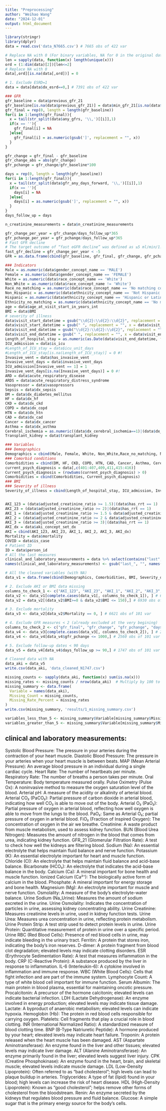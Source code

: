```yaml
---
title: "Preprocessing"
author: "Weihao Wang"
date: "2024-12-01"
output: html_document
---
```


```r
library(stringr)
library(dplyr)
data = read.csv('data_N7665.csv') # 7665 obs of 422 var

# Replace NA with 0 (For binary variables, NA for 0 in the original data)
len = sapply(data, function(x) length(unique(x))) 
ord = (1:dim(data)[2])[len<=2]
# Replace NA with 0
data[,ord][is.na(data[,ord])] = 0

# 1. Exclude ESRD=1
data = data[data$dx_esrd==0,] # 7391 obs of 422 var

### GFR
gfr_baseline = data$previous_gfr_21
gfr_baseline[is.na(data$previous_gfr_21)] = data$min_gfr_21[is.na(data$previous_gfr_21)]
gfr_final = rep(0, length = length(gfr_baseline))
for(i in 1:length(gfr_final)){
  x = tail(str_split(data$any_gfrs, '\\,')[[i]],1)
  if(x == ''){
    gfr_final[i] = NA
  }else{
    gfr_final[i] = as.numeric(gsub(']', replacement = "", x))
  }
}

gfr_change = gfr_final - gfr_baseline
gfr_change_abs = abs(gfr_change)
gfr_pchange = gfr_change/gfr_baseline*100

days = rep(0, length = length(gfr_baseline))
for(i in 1:length(gfr_final)){
  x = tail(str_split(data$gfr_any_days_forward, '\\,')[[i]],1)
  if(x == ''){
    days[i] = NA
  }else{
    days[i] = as.numeric(gsub(']', replacement = "", x))
  }
}
days_follow_up = days

n_creatinine_measurements = data$n_creatinine_measurements

gfr_change_per_year = gfr_change/days_follow_up*365
gfr_pchange_per_year = gfr_pchange/days_follow_up*365
# Fast GFR decline
# The target outcome of “fast eGFR decline” was defined as ≥5 ml/min/1.73 m2 per year
fast_gfr_decline = gfr_change_per_year < -5
GFR = as.data.frame(cbind(gfr_baseline, gfr_final, gfr_change, gfr_pchange, days_follow_up, n_creatinine_measurements, gfr_change_per_year, gfr_pchange_per_year, fast_gfr_decline))

### Indicators
Male = as.numeric(data$gender_concept_name == 'MALE')
Female = as.numeric(data$gender_concept_name == 'FEMALE')
White = as.numeric(data$race_concept_name == 'White')
Non_White = as.numeric(data$race_concept_name != 'White')
Race_no_matching = as.numeric(data$race_concept_name == 'No matching concept')
Non_Hispanic = as.numeric(data$ethnicity_concept_name == 'Not Hispanic or Latino')
Hispanic = as.numeric(data$ethnicity_concept_name == 'Hispanic or Latino')
Ethnicity_no_matching = as.numeric(data$ethnicity_concept_name == 'No matching concept')
age = data$age_at_visit_start_in_years_int
BMI = data$BMI
# severity of illness
data$visit_start_datetime = gsub("\\d{2}:\\d{2}:\\d{2}", replacement = "", x = data$visit_start_datetime)
data$visit_start_datetime = gsub(" ", replacement = "", x = data$visit_start_datetime)
data$visit_end_datetime = gsub("\\d{2}:\\d{2}:\\d{2}", replacement = "", x = data$visit_end_datetime)
data$visit_end_datetime = gsub(" ", replacement = "", x = data$visit_end_datetime)
Length_of_hospital_stay = as.numeric(as.Date(data$visit_end_datetime, format = '%Y-%m-%d')) - as.numeric(as.Date(data$visit_start_datetime, format = '%Y-%m-%d'))
ICU_admission = data$is_icu
#Length_of_ICU_stay = data$icu_unit_days
#Length_of_ICU_stay[is.na(Length_of_ICU_stay)] = 0 #!
Invasive_vent = data$has_invasive_vent
Invasive_vent_days = data$invasive_vent_days
ICU_admission[Invasive_vent == 1] = 1
Invasive_vent_days[is.na(Invasive_vent_days)] = 0 #!
ARD = data$acute_respiratory_disease
ARDS = data$acute_respiratory_distress_syndrome
Vasopressor = data$vasopressors
Sepsis = data$dx_sepsis
DM = data$dx_diabetes_mellitus
HF = data$dx_hf
CKD = data$dx_ckd
COPD = data$dx_copd
HTN = data$dx_htn
CAD = data$dx_cad
Cancer = data$dx_cancer
Asthma = data$dx_asthma
Cerebral_ischemia = as.numeric((data$dx_cerebral_ischemia==1)|(data$dx_transient_cerebral_ischemia==1))
Transplant_kidney = data$transplant_kidney

### Variables
### Demographics
Demographics = cbind(Male, Female, White, Non_White,Race_no_matching, Non_Hispanic, Hispanic, Ethnicity_no_matching, age)
### Comorbid conditions
Comorbidities = cbind(DM, HF, CKD, COPD, HTN, CAD, Cancer, Asthma, Cerebral_ischemia, Transplant_kidney)
current_psych_diagnosis = data[,c(401:407,409,411,415:416)]
Current_psych_diagnosis = (rowSums(current_psych_diagnosis) > 0)
Comorbidities = cbind(Comorbidities, Current_psych_diagnosis)
### BMI
### Severity of illness
Severity_of_illness = cbind(Length_of_hospital_stay, ICU_admission, Invasive_vent, Invasive_vent_days, ARD, ARDS, Vasopressor, Sepsis)


AKI_123 = (data$adjusted_creatinine_ratio >= 1.5)|(data$has_rrt == 1)
AKI_23 = (data$adjusted_creatinine_ratio >= 2)|(data$has_rrt == 1)
AKI_1 = (data$adjusted_creatinine_ratio >= 1.5 & data$adjusted_creatinine_ratio<2) & (data$has_rrt != 1)
AKI_2 = (data$adjusted_creatinine_ratio >= 2 & data$adjusted_creatinine_ratio<3) & (data$has_rrt != 1)
AKI_3 = (data$adjusted_creatinine_ratio >= 3)|(data$has_rrt == 1)
AKI_dx = data$aki_concept_set_dx
AKI = cbind(AKI_123, AKI_23, AKI_1, AKI_2, AKI_3, AKI_dx)
Mortality = data$mortality
COVID = data$is_case
# Patient ID
ID = data$person_id
# All the last measures
clinical_and_laboratory_measurements = data %>% select(contains("last", ignore.case = TRUE))
names(clinical_and_laboratory_measurements) <- gsub("last_", "", names(clinical_and_laboratory_measurements))

# All the cleaned variables (with NA)
data_v1 = data.frame(cbind(Demographics, Comorbidities, BMI, Severity_of_illness, AKI, Mortality, COVID, GFR, clinical_and_laboratory_measurements)) # 7391 obs of 101 var

# 2. Exclude AKI or BMI data missing
columns_to_check_1 <- c("AKI_123", "AKI_23", "AKI_1", "AKI_2", "AKI_3", "BMI", "gfr_baseline")
data_v2 <- data_v1[complete.cases(data_v1[, columns_to_check_1]), ] # 6954 obs of 101 var
data_v2 = data_v2[(data_v2$BMI>=8 & data_v2$BMI <= 150),] # 6930 obs of 101 var

# 3. Exclude mortality
data_v3 <- data_v2[data_v2$Mortality == 0, ] # 6621 obs of 101 var

# 4. Exclude GFR measures < 2 (already excluded at the very begining)
columns_to_check_2 <- c("gfr_final", "gfr_change", "gfr_pchange", "days_follow_up", "n_creatinine_measurements")
data_v4 <- data_v3[complete.cases(data_v3[, columns_to_check_2]), ] # 2561 obs of 101 var
data_v4 <- data_v4[data_v4$gfr_pchange <= 1000,] # 2560 obs of 101 var (2560)

# 5. Exclude follow-up dates < 90 days
data_v5 = data_v4[data_v4$days_follow_up >= 90,] # 1747 obs of 101 var

# Cleaned data with NA
data_aki = data_v5
write.csv(data_aki, 'data_cleaned_N1747.csv')

missing_counts <- sapply(data_aki, function(x) sum(is.na(x)))
missing_rates <- missing_counts / nrow(data_aki)  # Multiply by 100 to get a percentage
missing_summary <- data.frame(
  Variable = names(data_aki),
  Missing_Count = missing_counts,
  Missing_Rate_Percent = missing_rates
)
write.csv(missing_summary, 'results/1_missing_summary.csv')

variables_less_than_5 <- missing_summary$Variable[missing_summary$Missing_Rate_Percent < 0.05]
variables_greater_than_5 <- missing_summary$Variable[missing_summary$Missing_Rate_Percent > 0.05]


```


## clinical and laboratory measurements:

Systolic Blood Pressure: The pressure in your arteries during the contraction of your heart muscle.
Diastolic Blood Pressure: The pressure in your arteries when your heart muscle is between beats.
MAP (Mean Arterial Pressure): An average blood pressure in an individual during a single cardiac cycle.
Heart Rate: The number of heartbeats per minute.
Respiratory Rate: The number of breaths a person takes per minute.
Oral Temperature: Body temperature measured orally.
Pulse Oximetry (Pulse Ox): A noninvasive method to measure the oxygen saturation level of the blood.
Arterial pH: A measure of the acidity or alkalinity of arterial blood.
Arterial CO₂ (PaCO₂): Partial pressure of carbon dioxide in arterial blood, indicating how well CO₂ is able to move out of the body.
Arterial O₂ (PaO₂): Partial pressure of oxygen in arterial blood, reflecting how well oxygen is able to move from the lungs to the blood.
PaO₂: Same as Arterial O₂; partial pressure of oxygen in arterial blood.
FiO₂ (Fraction of Inspired Oxygen): The concentration of oxygen in the air we breathe.
Creatinine: A waste product from muscle metabolism, used to assess kidney function.
BUN (Blood Urea Nitrogen): Measures the amount of nitrogen in the blood that comes from urea, indicating kidney function.
GFR_21 (Glomerular Filtration Rate): A test to check how well the kidneys are filtering blood.
Sodium (Na): An essential electrolyte that helps maintain fluid balance and nerve function.
Potassium (K): An essential electrolyte important for heart and muscle function.
Chloride (Cl): An electrolyte that helps maintain fluid balance and acid-base balance.
Bicarbonate (HCO₃): An electrolyte that indicates the acid-base balance in the body.
Calcium (Ca): A mineral important for bone health and muscle function.
Ionized Calcium (Ca²⁺): The biologically active form of calcium in the blood.
Phosphate: A mineral important for energy storage and bone health.
Magnesium (Mg): An electrolyte important for muscle and nerve function.
Osmolality: A measure of the body's electrolyte-water balance.
Urine Sodium (Na_Urine): Measures the amount of sodium excreted in the urine.
Urine Osmolality: Indicates the concentration of particles in urine, assessing kidney concentrating ability.
Urine Creatinine: Measures creatinine levels in urine, used in kidney function tests.
Urine Urea: Measures urea concentration in urine, reflecting protein metabolism.
Urine Protein Strip: A test strip used to detect protein levels in urine.
Urine Protein: Quantitative measurement of protein in urine over a specific period.
Urine RBC (Red Blood Cells): Presence of red blood cells in urine, may indicate bleeding in the urinary tract.
Ferritin: A protein that stores iron, indicating the body's iron reserves.
D-dimer: A protein fragment from blood clot degradation; elevated levels may indicate clotting disorders.
ESR (Erythrocyte Sedimentation Rate): A test that measures inflammation in the body.
CRP (C-Reactive Protein): A substance produced by the liver in response to inflammation.
IL-6 (Interleukin-6): A cytokine involved in inflammation and immune response.
WBC (White Blood Cells): Cells that fight infection and are part of the immune system.
Lymphocyte Count: A type of white blood cell important for immune function.
Serum Albumin: The main protein in blood plasma, essential for maintaining oncotic pressure.
Procalcitonin: A precursor of the hormone calcitonin; elevated levels can indicate bacterial infection.
LDH (Lactate Dehydrogenase): An enzyme involved in energy production; elevated levels may indicate tissue damage.
Lactate: A byproduct of anaerobic metabolism; elevated levels can indicate hypoxia.
Hemoglobin (Hb): The protein in red blood cells responsible for carrying oxygen.
Platelets: Cell fragments that play a crucial role in blood clotting.
INR (International Normalized Ratio): A standardized measure of blood clotting time.
BNP (B-Type Natriuretic Peptide): A hormone produced by your heart; elevated levels may indicate heart failure.
Troponin: A protein released when the heart muscle has been damaged.
AST (Aspartate Aminotransferase): An enzyme found in the liver and other tissues; elevated levels may indicate liver damage.
ALT (Alanine Aminotransferase): An enzyme primarily found in the liver; elevated levels suggest liver injury.
CPK (Creatine Phosphokinase): An enzyme found in the heart, brain, and skeletal muscle; elevated levels indicate muscle damage.
LDL (Low-Density Lipoprotein): Often referred to as "bad cholesterol"; high levels can lead to plaque buildup in arteries.
Triglycerides: A type of fat (lipid) found in your blood; high levels can increase the risk of heart disease.
HDL (High-Density Lipoprotein): Known as "good cholesterol"; helps remove other forms of cholesterol from the bloodstream.
Renin: An enzyme secreted by the kidneys that regulates blood pressure and fluid balance.
Glucose: A simple sugar that is the primary energy source for the body's cells.